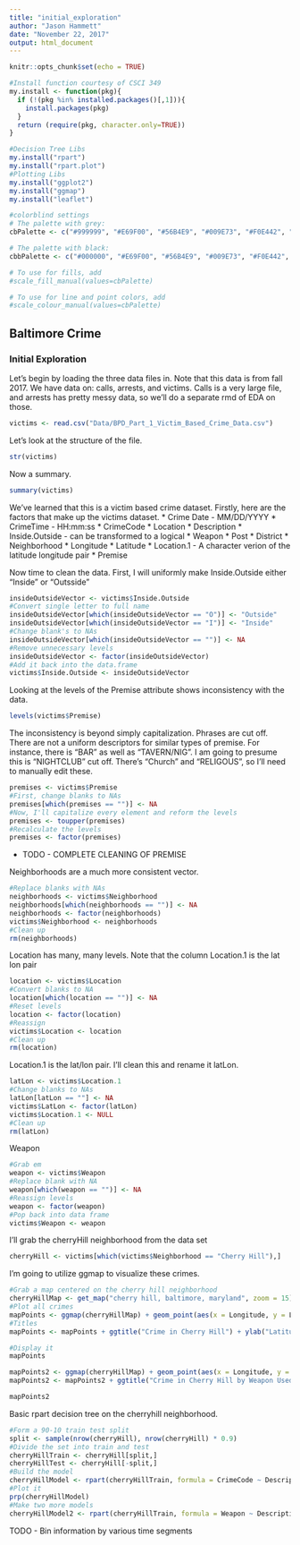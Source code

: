 ```yaml
---
title: "initial_exploration"
author: "Jason Hammett"
date: "November 22, 2017"
output: html_document
---
```


```r
knitr::opts_chunk$set(echo = TRUE)

#Install function courtesy of CSCI 349
my.install <- function(pkg){
  if (!(pkg %in% installed.packages()[,1])){
    install.packages(pkg)
  }
  return (require(pkg, character.only=TRUE))
}

#Decision Tree Libs
my.install("rpart")
my.install("rpart.plot")
#Plotting Libs
my.install("ggplot2")
my.install("ggmap")
my.install("leaflet")

#colorblind settings
# The palette with grey:
cbPalette <- c("#999999", "#E69F00", "#56B4E9", "#009E73", "#F0E442", "#0072B2", "#D55E00", "#CC79A7")

# The palette with black:
cbbPalette <- c("#000000", "#E69F00", "#56B4E9", "#009E73", "#F0E442", "#0072B2", "#D55E00", "#CC79A7")

# To use for fills, add
#scale_fill_manual(values=cbPalette)

# To use for line and point colors, add
#scale_colour_manual(values=cbPalette)
```

## Baltimore Crime
### Initial Exploration

Let's begin by loading the three data files in. Note that this data is from fall 2017. 
We have data on: calls, arrests, and victims. Calls is a very large file, and arrests has pretty messy data, so we'll do a separate rmd of EDA on those.
```r
victims <- read.csv("Data/BPD_Part_1_Victim_Based_Crime_Data.csv")
```

Let's look at the structure of the file.

```r
str(victims)
```

Now a summary.

```r
summary(victims)
```

We've learned that this is a victim based crime dataset.
Firstly, here are the factors that make up the victims dataset.
* Crime Date - MM/DD/YYYY
* CrimeTime - HH:mm:ss
* CrimeCode
* Location
* Description
* Inside.Outside - can be transformed to a logical
* Weapon
* Post
* District
* Neighborhood
* Longitude
* Latitude
* Location.1 - A character verion of the latitude longitude pair
* Premise

Now time to clean the data.
First, I will uniformly make Inside.Outside either "Inside" or "Outsside"

```r
insideOutsideVector <- victims$Inside.Outside
#Convert single letter to full name
insideOutsideVector[which(insideOutsideVector == "O")] <- "Outside"
insideOutsideVector[which(insideOutsideVector == "I")] <- "Inside"
#Change blank's to NAs
insideOutsideVector[which(insideOutsideVector == "")] <- NA
#Remove unnecessary levels
insideOutsideVector <- factor(insideOutsideVector)
#Add it back into the data.frame
victims$Inside.Outside <- insideOutsideVector
```

Looking at the levels of the Premise attribute shows inconsistency with the data.
```r
levels(victims$Premise)
```

The inconsistency is beyond simply capitalization. Phrases are cut off. There are not a uniform descriptors for similar types of premise.
For instance, there is "BAR" as well as "TAVERN/NIG". I am going to presume this is "NIGHTCLUB" cut off.
There's "Church" and "RELIGOUS", so I'll need to manually edit these.

```r
premises <- victims$Premise
#First, change blanks to NAs
premises[which(premises == "")] <- NA
#Now, I'll capitalize every element and reform the levels
premises <- toupper(premises)
#Recalculate the levels
premises <- factor(premises)
```

* TODO - COMPLETE CLEANING OF PREMISE

Neighborhoods are a much more consistent vector.

```r
#Replace blanks with NAs
neighborhoods <- victims$Neighborhood
neighborhoods[which(neighborhoods == "")] <- NA
neighborhoods <- factor(neighborhoods)
victims$Neighborhood <- neighborhoods
#Clean up
rm(neighborhoods)
```

Location has many, many levels. Note that the column Location.1 is the lat lon pair

```r
location <- victims$Location
#Convert blanks to NA
location[which(location == "")] <- NA
#Reset levels
location <- factor(location)
#Reassign
victims$Location <- location
#Clean up
rm(location)
```

Location.1 is the lat/lon pair. I'll clean this and rename it latLon.

```r
latLon <- victims$Location.1
#Change blanks to NAs
latLon[latLon == ""] <- NA
victims$LatLon <- factor(latLon)
victims$Location.1 <- NULL
#Clean up
rm(latLon)
```

Weapon

```r
#Grab em
weapon <- victims$Weapon
#Replace blank with NA
weapon[which(weapon == "")] <- NA
#Reassign levels
weapon <- factor(weapon)
#Pop back into data frame
victims$Weapon <- weapon
```

 I'll grab the cherryHill neighborhood from the data set
```r
cherryHill <- victims[which(victims$Neighborhood == "Cherry Hill"),]
```

I'm going to utilize ggmap to visualize these crimes.
```r
#Grab a map centered on the cherry hill neighborhood
cherryHillMap <- get_map("cherry hill, baltimore, maryland", zoom = 15)
#Plot all crimes
mapPoints <- ggmap(cherryHillMap) + geom_point(aes(x = Longitude, y = Latitude), data = cherryHill, alpha = .25)
#Titles
mapPoints <- mapPoints + ggtitle("Crime in Cherry Hill") + ylab("Latitude") + xlab("Longitude")

#Display it
mapPoints

mapPoints2 <- ggmap(cherryHillMap) + geom_point(aes(x = Longitude, y = Latitude, colour = Weapon), data = cherryHill, alpha = .75) + scale_colour_manual(values=cbbPalette)
mapPoints2 <- mapPoints2 + ggtitle("Crime in Cherry Hill by Weapon Used") + ylab("Latitude") + xlab("Longitude")

mapPoints2
```

Basic rpart decision tree on the cherryhill neighborhood.

```r
#Form a 90-10 train test split
split <- sample(nrow(cherryHill), nrow(cherryHill) * 0.9)
#Divide the set into train and test
cherryHillTrain <- cherryHill[split,]
cherryHillTest <- cherryHill[-split,]
#Build the model
cherryHillModel <- rpart(cherryHillTrain, formula = CrimeCode ~ Description)
#Plot it
prp(cherryHillModel)
#Make two more models
cherryHillModel2 <- rpart(cherryHillTrain, formula = Weapon ~ Description)
```

TODO - Bin information by various time segments